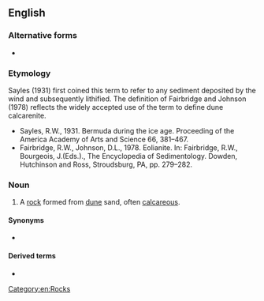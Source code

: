 ==English==

===Alternative forms===
* {{l|en|eolianite}}

===Etymology===
{{suffix|en|aeolian|ite}}
{{rel-top|notes on coinage}}
Sayles (1931) first coined this term to refer to any sediment deposited by the wind and subsequently lithified. The definition of Fairbridge and Johnson (1978) reflects the widely accepted use of the term to define dune calcarenite.
* Sayles, R.W., 1931. Bermuda during the ice age. Proceeding of the America Academy of Arts and Science 66, 381–467.
* Fairbridge, R.W., Johnson, D.L., 1978. Eolianite. In: Fairbridge, R.W., Bourgeois, J.(Eds.)., The Encyclopedia of Sedimentology. Dowden, Hutchinson and Ross, Stroudsburg, PA, pp. 279–282.
{{rel-bottom}}

===Noun===
{{en-noun}}

# {{lb|en|geology}} A [[rock]] formed from [[dune]] sand, often [[calcareous]].

====Synonyms====
* {{l|en|dune-rock}}

====Derived terms====
* {{l|en|aeolianitic}}

[[Category:en:Rocks]]